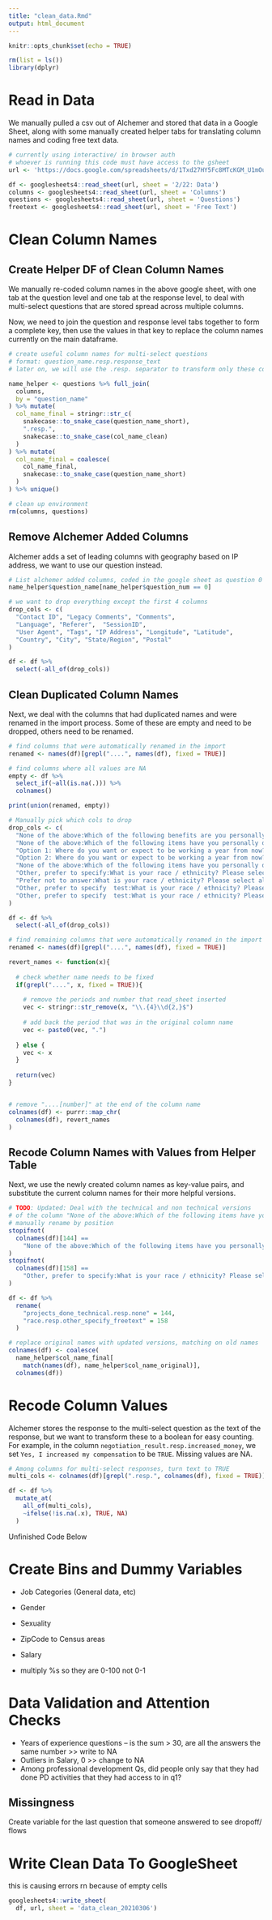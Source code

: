 ```yaml
---
title: "clean_data.Rmd"
output: html_document
---
```


```r
knitr::opts_chunk$set(echo = TRUE)

rm(list = ls())
library(dplyr)
```

# Read in Data

We manually pulled a csv out of Alchemer and stored that data in a 
Google Sheet, along with some manually created helper tabs for translating
column names and coding free text data. 

```r
# currently using interactive/ in browser auth 
# whoever is running this code must have access to the gsheet
url <- 'https://docs.google.com/spreadsheets/d/1Txd27HY5Fc8MTcKGM_U1mOuRIrgjJtU7w1CSJxdvC3M/edit'

df <- googlesheets4::read_sheet(url, sheet = '2/22: Data')
columns <- googlesheets4::read_sheet(url, sheet = 'Columns')
questions <- googlesheets4::read_sheet(url, sheet = 'Questions')
freetext <- googlesheets4::read_sheet(url, sheet = 'Free Text')
```

# Clean Column Names

## Create Helper DF of Clean Column Names

We manually re-coded column names in the above google sheet, with 
one tab at the question level and one tab at the response level, to 
deal with multi-select questions that are stored spread across multiple columns. 

Now, we need to join the question and response level tabs together to form a 
complete key, then use the values in that key to replace the column names 
currently on the main dataframe. 

```r
# create useful column names for multi-select questions
# format: question_name.resp.response_text
# later on, we will use the .resp. separator to transform only these cols

name_helper <- questions %>% full_join(
  columns,
  by = "question_name"
) %>% mutate(
  col_name_final = stringr::str_c(
    snakecase::to_snake_case(question_name_short), 
    ".resp.", 
    snakecase::to_snake_case(col_name_clean)
  )
) %>% mutate(
  col_name_final = coalesce(
    col_name_final, 
    snakecase::to_snake_case(question_name_short)
  )
) %>% unique()

# clean up environment
rm(columns, questions)
```

## Remove Alchemer Added Columns 

Alchemer adds a set of leading columns with geography based on IP address,
we want to use our question instead. 

```r
# List alchemer added columns, coded in the google sheet as question 0
name_helper$question_name[name_helper$question_num == 0]

# we want to drop everything except the first 4 columns 
drop_cols <- c(
  "Contact ID", "Legacy Comments", "Comments", 
  "Language", "Referer",  "SessionID", 
  "User Agent", "Tags", "IP Address", "Longitude", "Latitude", 
  "Country", "City", "State/Region", "Postal"
)

df <- df %>% 
  select(-all_of(drop_cols))
```

## Clean Duplicated Column Names 

Next, we deal with the columns that had duplicated names 
and were renamed in the import process. Some of these are empty and need to be 
dropped, others need to be renamed.

```r
# find columns that were automatically renamed in the import 
renamed <- names(df)[grepl("....", names(df), fixed = TRUE)]

# find columns where all values are NA
empty <- df %>% 
  select_if(~all(is.na(.))) %>% 
  colnames()

print(union(renamed, empty))

# Manually pick which cols to drop 
drop_cols <- c(
  "None of the above:Which of the following benefits are you personally eligible for? Select all that apply....62",
  "None of the above:Which of the following items have you personally done in the last year? Please select all that apply....88", 
  "Option 1: Where do you want or expect to be working a year from now? Select all that apply.",
  "Option 2: Where do you want or expect to be working a year from now? Select all that apply.",
  "None of the above:Which of the following items have you personally done in the last year? Please select all that apply....163",
  "Other, prefer to specify:What is your race / ethnicity? Please select all that apply....176", 
  "Prefer not to answer:What is your race / ethnicity? Please select all that apply....178",
  "Other, prefer to specify  test:What is your race / ethnicity? Please select all that apply....179",
  "Other, prefer to specify  test:What is your race / ethnicity? Please select all that apply....182"
)

df <- df %>% 
  select(-all_of(drop_cols))
```

```r
# find remaining columns that were automatically renamed in the import 
renamed <- names(df)[grepl("....", names(df), fixed = TRUE)]

revert_names <- function(x){
  
  # check whether name needs to be fixed 
  if(grepl("....", x, fixed = TRUE)){
    
    # remove the periods and number that read_sheet inserted
    vec <- stringr::str_remove(x, "\\.{4}\\d{2,}$") 
    
    # add back the period that was in the original column name
    vec <- paste0(vec, ".") 
    
  } else {
    vec <- x
  }
  
  return(vec)
}


# remove "....[number]" at the end of the column name
colnames(df) <- purrr::map_chr(
  colnames(df), revert_names
)
```

## Recode Column Names with Values from Helper Table

Next, we use the newly created column names as key-value pairs, and substitute
the current column names for their more helpful versions. 

```r
# TODO: Updated: Deal with the technical and non technical versions 
# of the column "None of the above:Which of the following items have you personally done in the last year? Please select all that apply."      
# manually rename by position 
stopifnot(
  colnames(df)[144] == 
    "None of the above:Which of the following items have you personally done in the last year? Please select all that apply."
)
stopifnot(
  colnames(df)[158] == 
    "Other, prefer to specify:What is your race / ethnicity? Please select all that apply."
)

df <- df %>%
  rename(
    "projects_done_technical.resp.none" = 144, 
    "race.resp.other_specify_freetext" = 158
  )

# replace original names with updated versions, matching on old names
colnames(df) <- coalesce( 
  name_helper$col_name_final[
    match(names(df), name_helper$col_name_original)], 
  colnames(df))
```

# Recode Column Values

Alchemer stores the response to the multi-select question as the text of
the response, but we want to transform these to a boolean for easy counting. 
For example, in the column `negotiation_result.resp.increased_money`, 
we set `Yes, I increased my compensation` to be `TRUE`. Missing values are NA. 

```r
# Among columns for multi-select responses, turn text to TRUE
multi_cols <- colnames(df)[grepl(".resp.", colnames(df), fixed = TRUE)]

df <- df %>% 
  mutate_at(
    all_of(multi_cols), 
    ~ifelse(!is.na(.x), TRUE, NA)
  )
```


####### Unfinished Code Below ###### 

# Create Bins and Dummy Variables 

* Job Categories (General data, etc)
* Gender
* Sexuality 
* ZipCode to Census areas 
* Salary 

* multiply %s so they are 0-100 not 0-1

# Data Validation and Attention Checks 

* Years of experience questions -- is the sum > 30, are all the answers the same number >> write to NA
* Outliers in Salary, 0 >> change to NA
* Among professional development Qs, did people only say that they had done PD activities that they had access to in q1? 

## Missingness

Create variable for the last question that someone answered to see dropoff/ flows

# Write Clean Data To GoogleSheet 

this is causing errors rn because of empty cells

```r
googlesheets4::write_sheet(
  df, url, sheet = 'data_clean_20210306')
```

